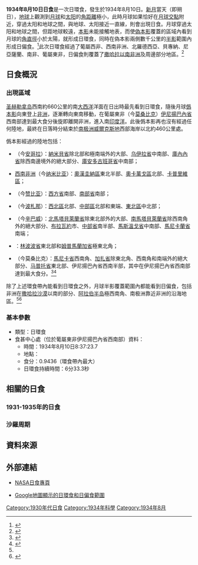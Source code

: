 {{NoteTA
|G1=Toponym
}}
{{Infobox Solar eclipse
| Year        = 1934
| Month       = 8
| Day         = 10
| Type        = 日環食
| Image       = SE1934Aug10A.png
| Image size  = 200px
| Image intro = 1934年8月10日日環食路徑圖
  <!--   日食資料   -->
| Gamma       = -0.6890
| Mag         = 0.9436
| Saros       = 144
| Saros total = 70
| Saros seq   = 12
  <!--     食甚     -->
| Duration    = 6分33.3秒
| Location    = [[葡屬東非|葡屬東非]][[伊尼揚巴內省|伊尼揚巴內省]]西南部
| Coords      = {{coord|24|32.2|S|34|34.2|E}}
| Width       = 280.4公里
  <!--   開始時間   -->
| Partial     = 
| Start type  = 
| Centre      = 
| Greatest    = 8:37:23.7
  <!--     倒數     -->
| hour        = 08
| minute      = 37
| second      = 23
| Duration_s  = 
}}
'''1934年8月10日日食'''是一次日環食，發生於1934年8月10日。[[新月|新月]]當天（即朔日），[[地球|地球]]上觀測到[[月球|月球]]和[[太阳|太阳]]的[[角距離|角距離]]極小，此時月球如果恰好在[[月球交點|月球交點]]附近，穿過太阳和地球之間，與地球、太阳接近一直線，則會出現日食。月球穿過太阳和地球之間，但距地球較遠，[[本影|本影]]未能接觸地表，而使[[偽本影|偽本影]]覆蓋的區域內看到月球的[[角直徑|角直徑]]小於太陽，就形成日環食，同時在偽本影兩側數千公里的[[半影|半影]]範圍內形成日偏食。<ref name="astron">{{cite web|author=樊忠玉|title=日（月）食|url=http://www.astron.ac.cn/bencandy-51-1630-1.htm|publisher=中国天文科普网|accessdate=2016-03-31|archive-date=2014-09-17|archive-url=https://web.archive.org/web/20140917080048/http://www.astron.ac.cn/bencandy-51-1630-1.htm|dead-url=no}}</ref>此次日環食經過了葡屬西非、西南非洲、北羅德西亞、貝專納、尼亞薩蘭、南非、葡屬東非，日偏食則覆蓋了[[撒哈拉以南非洲|撒哈拉以南非洲]]及周邊部分地區。<ref name="NASAGIF">{{cite web|author=Fred Espenak|title=Annular Solar Eclipse of 1934 Aug 10|url=http://eclipse.gsfc.nasa.gov/SEplot/SEplot1901/SE1934Aug10A.GIF|publisher=NASA Eclipse Web Site|accessdate=2016-03-31|archive-date=2020-10-24|archive-url=https://web.archive.org/web/20201024213931/https://eclipse.gsfc.nasa.gov/SEplot/SEplot1901/SE1934Aug10A.GIF|dead-url=no}}{{en}}</ref>

== 日食概況 ==
=== 出現區域 ===
[[圣赫勒拿岛|圣赫勒拿岛]]西南約660公里的南[[大西洋|大西洋]]洋面在日出時最先看到日環食，隨後月球[[僞本影|僞本影]]向東登上[[非洲|非洲]]，逐漸轉向東南移動，在葡屬東非（今[[莫桑比克|莫桑比克]]）[[伊尼揚巴內省|伊尼揚巴內省]]西南部達到最大食分後旋即離開非洲，進入南[[印度洋|印度洋]]。此後僞本影再也沒有經過任何陸地，最終在日落時分結束於[[南极洲|南极洲]][[威爾克斯地|威爾克斯地]]西部海岸以北約460公里處。

僞本影經過的陸地包括：
*{{flag|葡屬西非}}（今[[安哥拉|安哥拉]]）：[[納米貝省|納米貝省]]除北部和極南端外的大部、[[乌伊拉省_(哥倫比亞)|乌伊拉省]]中南部、[[庫內內省|庫內內省]]除西南邊境外的絕大部分、[[庫安多古班哥省|庫安多古班哥省]]中南部；
*{{flagicon|Union of South Africa}} [[西南非洲|西南非洲]]（今[[纳米比亚|纳米比亚]]）：[[奧漢圭納區|奧漢圭納區]]東北半部、[[奧卡萬戈區|奧卡萬戈區]]北部、[[卡普里維區|卡普里維區]]；
*{{flag|Northern Rhodesia}}（今[[赞比亚|赞比亚]]）：[[西方省_(赞比亚)|西方省]]南部、[[南部省_(赞比亚)|南部省]]南部；
*{{flag|貝專納}}（今[[波札那|波札那]]）：[[西北區_(博茨瓦納)|西北區]]北部、[[中部區_(博茨瓦納)|中部區]]北部和東端、[[東北區_(博茨瓦納)|東北區]]中北部；
*{{flag|Nyasaland}}（今[[辛巴威|辛巴威]]）：[[北馬塔貝萊蘭省|北馬塔貝萊蘭省]]除東北部外的大部、[[南馬塔貝萊蘭省|南馬塔貝萊蘭省]]除西南角外的絕大部分、[[布拉瓦約|布拉瓦約]]市、[[中部省_(津巴布韋)|中部省]]南半部、[[馬斯溫戈省|馬斯溫戈省]]中南部、[[馬尼卡蘭省|馬尼卡蘭省]]南端；
*{{flag|Union of South Africa|name=南非}}：[[林波波省|林波波省]]東北部和[[姆普馬蘭加省|姆普馬蘭加省]]極東北角；
*{{flag|葡屬東非}}（今莫桑比克）：[[馬尼卡省|馬尼卡省]]西南角、[[加扎省|加扎省]]除東北角、西南角和南端外的絕大部分、[[马普托省|马普托省]]東北部、伊尼揚巴內省西南半部，其中在伊尼揚巴內省西南部達到最大食分。<ref>{{cite web|author=Fred Espenak|title=Annular Solar Eclipse of 1934 Aug 10 - Google Maps and Solar Eclipse Paths|url=http://eclipse.gsfc.nasa.gov/SEgoogle/SEgoogle1901/SE1934Aug10Agoogle.html|publisher=NASA Eclipse Web Site|accessdate=2016-03-31|archive-date=2020-10-23|archive-url=https://web.archive.org/web/20201023080803/https://eclipse.gsfc.nasa.gov/SEgoogle/SEgoogle1901/SE1934Aug10Agoogle.html|dead-url=no}}{{en}}</ref><ref>{{cite web|author=Xavier M. Jubier|title=Eclipse Annulaire de Soleil du 10 août 1934 - Cartographie Interactive Google (1934 August 10 Annular Solar Eclipse - Interactive Google Map)|url=http://xjubier.free.fr/site_pages/solar_eclipses/xSE_GoogleMap3.php?Ecl=+19340810|accessdate=2016-03-31|archive-date=2016-11-06|archive-url=https://web.archive.org/web/20161106150226/http://xjubier.free.fr/site_pages/solar_eclipses/xSE_GoogleMap3.php?Ecl=+19340810|dead-url=no}}{{fr}}{{en}}</ref>

除了上述環食帶內能看到日環食之外，月球半影覆蓋範圍內都能看到日偏食，包括非洲在[[撒哈拉沙漠|撒哈拉沙漠]]以南的部分、[[阿拉伯半岛|阿拉伯半岛]]極西南角、南极洲靠近非洲的沿海地區。<ref name="NASAGIF"/><ref>{{cite web|author=Fred Espenak|title=Catalog of Solar Eclipses (1901 to 2000)|url=http://eclipse.gsfc.nasa.gov/SEcat5/SE1901-2000.html|publisher=NASA Eclipse Web Site|accessdate=2016-03-31|archive-date=2017-12-28|archive-url=https://web.archive.org/web/20171228100215/https://eclipse.gsfc.nasa.gov/SEcat5/SE1901-2000.html|dead-url=no}}{{en}}</ref>

=== 基本參數 ===
{{NoteUTC}}
* 類型：日環食
* 食甚中心處（位於葡屬東非伊尼揚巴內省西南部）資料：
** 時間：1934年8月10日8:37:23.7
** 地點：{{coord|24|32.2|S|34|34.2|E}}
** 食分：0.9436（環食帶內最大）
** 日環食持續時間：6分33.3秒

== 相關的日食 ==
=== 1931-1935年的日食 ===
{{Solar eclipse set 1931-1935}}

=== 沙羅周期 ===
{{Solar Saros series 144}}

== 資料來源 ==
{{reflist}}

== 外部連結 ==
{{日食主題}}
* [http://eclipse.gsfc.nasa.gov/solar.html NASA日食專頁]{{Wayback|url=http://eclipse.gsfc.nasa.gov/solar.html |date=20190108200537 }}{{en}}
{{Solar eclipse NASA reference|1901/SE1934Aug10A}}
* [http://xjubier.free.fr/site_pages/solar_eclipses/xSE_GoogleMap3.php?Ecl=+19340810 Google地圖顯示的日環食和日偏食範圍]{{Wayback|url=http://xjubier.free.fr/site_pages/solar_eclipses/xSE_GoogleMap3.php?Ecl=+19340810 |date=20161106150226 }}{{fr}}{{en}}

{{Solar eclipses
|nature=日環食
|previous=[[1934年2月14日日食|1934年2月14日日食]]|natureprevious=日全食
|previoussamenature=[[1933年8月21日日食|1933年8月21日日食]]
|next=[[1935年1月5日日食|1935年1月5日日食]]|naturenext=日偏食
|nextsamenature=[[1935年12月25日日食|1935年12月25日日食]]
}}
{{日食}}

[[Category:1930年代日食|Category:1930年代日食]]
[[Category:1934年科學|Category:1934年科學]]
[[Category:1934年8月|Category:1934年8月]]